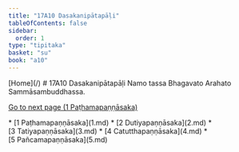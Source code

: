 ```yaml
---
title: "17A10 Dasakanipātapāḷi"
tableOfContents: false
sidebar:
  order: 1
type: "tipitaka"
basket: "su"
book: "a10"
---
```



<Paragraph type="center" book="a10">
[Home](/)
</Paragraph>

<Paragraph type="center" book="a10">
# 17A10 Dasakanipātapāḷi
</Paragraph>

<Paragraph number="1" type="center" book="a10">
Namo tassa Bhagavato Arahato Sammāsambuddhassa.

[Go to next page (1 Paṭhamapaṇṇāsaka)](1.md)



</Paragraph>

<TableOfContents book="a10" section="17">
* [1 Paṭhamapaṇṇāsaka](1.md)
* [2 Dutiyapaṇṇāsaka](2.md)
* [3 Tatiyapaṇṇāsaka](3.md)
* [4 Catutthapaṇṇāsaka](4.md)
* [5 Pañcamapaṇṇāsaka](5.md)
</TableOfContents>
